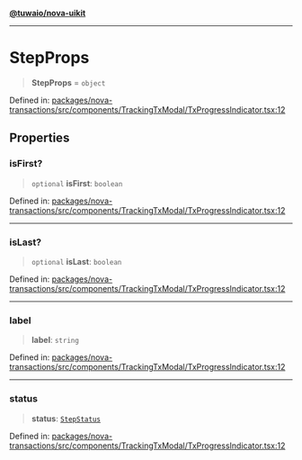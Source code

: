 [**@tuwaio/nova-uikit**](../../../README.md)

***

# StepProps

> **StepProps** = `object`

Defined in: [packages/nova-transactions/src/components/TrackingTxModal/TxProgressIndicator.tsx:12](https://github.com/TuwaIO/nova-uikit/blob/de8bac39e15b4993550215cf3f0a1afe317b2eae/packages/nova-transactions/src/components/TrackingTxModal/TxProgressIndicator.tsx#L12)

## Properties

### isFirst?

> `optional` **isFirst**: `boolean`

Defined in: [packages/nova-transactions/src/components/TrackingTxModal/TxProgressIndicator.tsx:12](https://github.com/TuwaIO/nova-uikit/blob/de8bac39e15b4993550215cf3f0a1afe317b2eae/packages/nova-transactions/src/components/TrackingTxModal/TxProgressIndicator.tsx#L12)

***

### isLast?

> `optional` **isLast**: `boolean`

Defined in: [packages/nova-transactions/src/components/TrackingTxModal/TxProgressIndicator.tsx:12](https://github.com/TuwaIO/nova-uikit/blob/de8bac39e15b4993550215cf3f0a1afe317b2eae/packages/nova-transactions/src/components/TrackingTxModal/TxProgressIndicator.tsx#L12)

***

### label

> **label**: `string`

Defined in: [packages/nova-transactions/src/components/TrackingTxModal/TxProgressIndicator.tsx:12](https://github.com/TuwaIO/nova-uikit/blob/de8bac39e15b4993550215cf3f0a1afe317b2eae/packages/nova-transactions/src/components/TrackingTxModal/TxProgressIndicator.tsx#L12)

***

### status

> **status**: [`StepStatus`](StepStatus.md)

Defined in: [packages/nova-transactions/src/components/TrackingTxModal/TxProgressIndicator.tsx:12](https://github.com/TuwaIO/nova-uikit/blob/de8bac39e15b4993550215cf3f0a1afe317b2eae/packages/nova-transactions/src/components/TrackingTxModal/TxProgressIndicator.tsx#L12)
